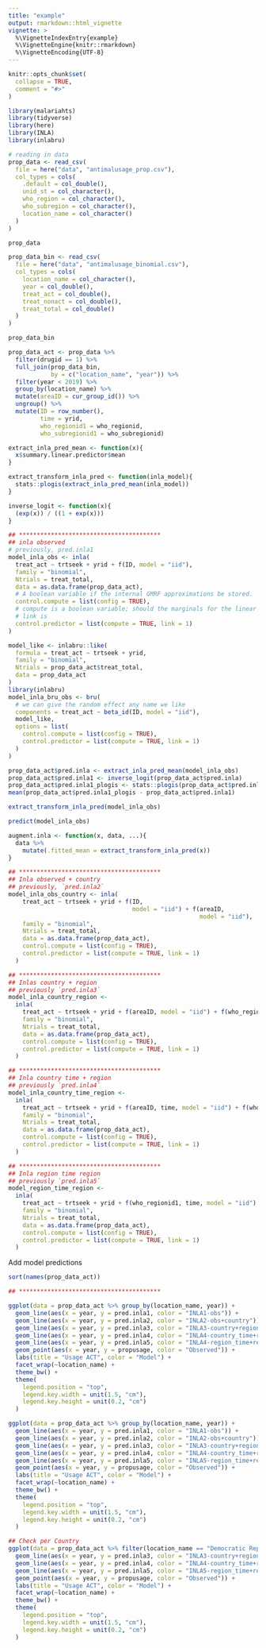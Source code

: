 ```yaml
---
title: "example"
output: rmarkdown::html_vignette
vignette: >
  %\VignetteIndexEntry{example}
  %\VignetteEngine{knitr::rmarkdown}
  %\VignetteEncoding{UTF-8}
---
```


```r
knitr::opts_chunk$set(
  collapse = TRUE,
  comment = "#>"
)
```

```r
library(malariahts)
library(tidyverse)
library(here)
library(INLA)
library(inlabru)
```


```r
# reading in data
prop_data <- read_csv(
  file = here("data", "antimalusage_prop.csv"),
  col_types = cols(
    .default = col_double(),
    unid_st = col_character(),
    who_region = col_character(),
    who_subregion = col_character(),
    location_name = col_character()
  )
)

prop_data

prop_data_bin <- read_csv(
  file = here("data", "antimalusage_binomial.csv"),
  col_types = cols(
    location_name = col_character(),
    year = col_double(),
    treat_act = col_double(),
    treat_nonact = col_double(),
    treat_total = col_double()
  )
)

prop_data_bin

prop_data_act <- prop_data %>% 
  filter(drugid == 1) %>% 
  full_join(prop_data_bin, 
            by = c("location_name", "year")) %>% 
  filter(year < 2019) %>% 
  group_by(location_name) %>% 
  mutate(areaID = cur_group_id()) %>% 
  ungroup() %>% 
  mutate(ID = row_number(),
         time = yrid,
         who_regionid1 = who_regionid,
         who_subregionid1 = who_subregionid)
```

```r
extract_inla_pred_mean <- function(x){
  x$summary.linear.predictor$mean
}
```

```r
extract_transform_inla_pred <- function(inla_model){
  stats::plogis(extract_inla_pred_mean(inla_model))
}
```


```r
inverse_logit <- function(x){
  (exp(x)) / ((1 + exp(x)))
}
```


```r
## ****************************************
## inla observed
# previously, pred.inla1
model_inla_obs <- inla(
  treat_act ~ trtseek + yrid + f(ID, model = "iid"),
  family = "binomial",
  Ntrials = treat_total,
  data = as.data.frame(prop_data_act),
  # A boolean variable if the internal GMRF approximations be stored. 
  control.compute = list(config = TRUE),
  # compute is a boolean variable; should the marginals for the linear predictor be computed?
  # link is 
  control.predictor = list(compute = TRUE, link = 1)
)
```


```r
model_like <- inlabru::like(
  formula = treat_act ~ trtseek + yrid,
  family = "binomial",
  Ntrials = prop_data_act$treat_total,
  data = prop_data_act
)
library(inlabru)
model_inla_bru_obs <- bru(
  # we can give the random effect any name we like
  components = treat_act ~ beta_id(ID, model = "iid"),
  model_like,
  options = list(
    control.compute = list(config = TRUE),
    control.predictor = list(compute = TRUE, link = 1)
  )
)

```

 
```r
prop_data_act$pred.inla <- extract_inla_pred_mean(model_inla_obs)
prop_data_act$pred.inla1 <- inverse_logit(prop_data_act$pred.inla)
prop_data_act$pred.inla1_plogis <- stats::plogis(prop_data_act$pred.inla)
mean(prop_data_act$pred.inla1_plogis - prop_data_act$pred.inla1)

extract_transform_inla_pred(model_inla_obs)
```

```r
predict(model_inla_obs)
```


```r
augment.inla <- function(x, data, ...){
  data %>% 
    mutate(.fitted_mean = extract_transform_inla_pred(x))
}
```


```r
## ****************************************
## Inla observed + country
## previously, `pred.inla2`
model_inla_obs_country <- inla(
    treat_act ~ trtseek + yrid + f(ID, 
                                   model = "iid") + f(areaID,
                                                      model = "iid"),
    family = "binomial",
    Ntrials = treat_total,
    data = as.data.frame(prop_data_act),
    control.compute = list(config = TRUE),
    control.predictor = list(compute = TRUE, link = 1)
  )
```

```r
## ****************************************
## Inlas country + region
## previously `pred.inla3`
model_inla_country_region <-
  inla(
    treat_act ~ trtseek + yrid + f(areaID, model = "iid") + f(who_regionid),
    family = "binomial",
    Ntrials = treat_total,
    data = as.data.frame(prop_data_act),
    control.compute = list(config = TRUE),
    control.predictor = list(compute = TRUE, link = 1)
  )
```


```r
## ****************************************
## Inla country time + region
## previously `pred.inla4`
model_inla_country_time_region <-
  inla(
    treat_act ~ trtseek + yrid + f(areaID, time, model = "iid") + f(who_regionid),
    family = "binomial",
    Ntrials = treat_total,
    data = as.data.frame(prop_data_act),
    control.compute = list(config = TRUE),
    control.predictor = list(compute = TRUE, link = 1)
  )
```


```r
## ****************************************
## Inla region time region
## previously `pred.inla5`
model_region_time_region <-
  inla(
    treat_act ~ trtseek + yrid + f(who_regionid1, time, model = "iid") + f(who_regionid),
    family = "binomial",
    Ntrials = treat_total,
    data = as.data.frame(prop_data_act),
    control.compute = list(config = TRUE),
    control.predictor = list(compute = TRUE, link = 1)
  )
```

Add model predictions

```r
sort(names(prop_data_act))
```


```r
## ****************************************

ggplot(data = prop_data_act %>% group_by(location_name, year)) +
  geom_line(aes(x = year, y = pred.inla1, color = "INLA1-obs")) +
  geom_line(aes(x = year, y = pred.inla2, color = "INLA2-obs+country")) +
  geom_line(aes(x = year, y = pred.inla3, color = "INLA3-country+region")) +
  geom_line(aes(x = year, y = pred.inla4, color = "INLA4-country_time+region")) +
  geom_line(aes(x = year, y = pred.inla5, color = "INLA4-region_time+region")) +
  geom_point(aes(x = year, y = propusage, color = "Observed")) +
  labs(title = "Usage ACT", color = "Model") +
  facet_wrap(~location_name) +
  theme_bw() +
  theme(
    legend.position = "top",
    legend.key.width = unit(1.5, "cm"),
    legend.key.height = unit(0.2, "cm")
  )
```


```r
ggplot(data = prop_data_act %>% group_by(location_name, year)) +
  geom_line(aes(x = year, y = pred.inla1, color = "INLA1-obs")) +
  geom_line(aes(x = year, y = pred.inla2, color = "INLA2-obs+country")) +
  geom_line(aes(x = year, y = pred.inla3, color = "INLA3-country+region")) +
  geom_line(aes(x = year, y = pred.inla4, color = "INLA4-country_time+region")) +
  geom_line(aes(x = year, y = pred.inla5, color = "INLA5-region_time+region")) +
  geom_point(aes(x = year, y = propusage, color = "Observed")) +
  labs(title = "Usage ACT", color = "Model") +
  facet_wrap(~location_name) +
  theme_bw() +
  theme(
    legend.position = "top",
    legend.key.width = unit(1.5, "cm"),
    legend.key.height = unit(0.2, "cm")
  )
```


```r
## Check per Country
ggplot(data = prop_data_act %>% filter(location_name == "Democratic Republic Of The Congo")) +
  geom_line(aes(x = year, y = pred.inla3, color = "INLA3-country+region")) +
  geom_line(aes(x = year, y = pred.inla4, color = "INLA4-country_time+region")) +
  geom_line(aes(x = year, y = pred.inla5, color = "INLA5-region_time+region")) +
  geom_point(aes(x = year, y = propusage, color = "Observed")) +
  labs(title = "Usage ACT", color = "Model") +
  facet_wrap(~location_name) +
  theme_bw() +
  theme(
    legend.position = "top",
    legend.key.width = unit(1.5, "cm"),
    legend.key.height = unit(0.2, "cm")
  )

```

